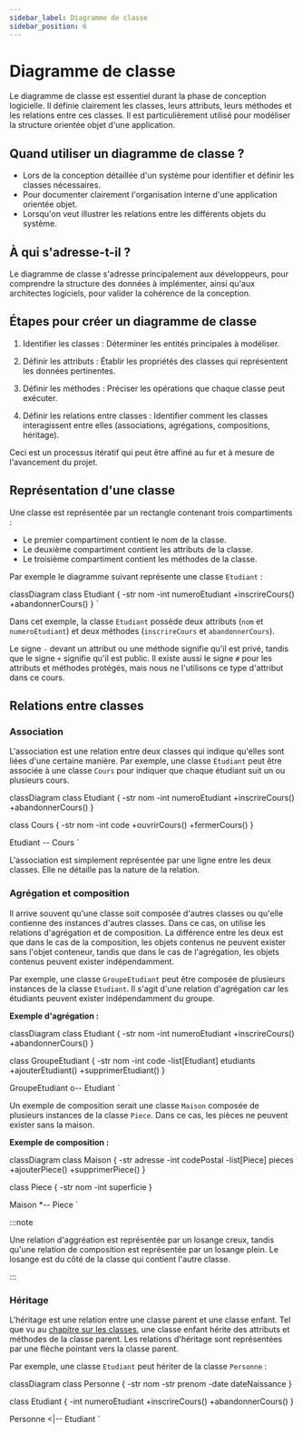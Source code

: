 ```yaml
---
sidebar_label: Diagramme de classe
sidebar_position: 6
---
```




# Diagramme de classe

Le diagramme de classe est essentiel durant la phase de conception logicielle.
Il définie clairement les classes, leurs attributs, leurs méthodes et les
relations entre ces classes. Il est particulièrement utilisé pour modéliser la
structure orientée objet d'une application.

## Quand utiliser un diagramme de classe ?

- Lors de la conception détaillée d'un système pour identifier et définir les
  classes nécessaires.
- Pour documenter clairement l'organisation interne d'une application orientée
  objet.
- Lorsqu'on veut illustrer les relations entre les différents objets du
  système.

## À qui s'adresse-t-il ?

Le diagramme de classe s'adresse principalement aux développeurs, pour
comprendre la structure des données à implémenter, ainsi qu'aux architectes
logiciels, pour valider la cohérence de la conception.

## Étapes pour créer un diagramme de classe

1. Identifier les classes : Déterminer les entités principales à modéliser.

2. Définir les attributs : Établir les propriétés des classes qui représentent
les données pertinentes.

3. Définir les méthodes : Préciser les opérations que chaque classe peut exécuter.

4. Définir les relations entre classes : Identifier comment les classes
interagissent entre elles (associations, agrégations, compositions, héritage).

Ceci est un processus itératif qui peut être affiné au fur et à mesure de
l'avancement du projet.

## Représentation d'une classe

Une classe est représentée par un rectangle contenant trois compartiments :

- Le premier compartiment contient le nom de la classe.
- Le deuxième compartiment contient les attributs de la classe.
- Le troisième compartiment contient les méthodes de la classe.

Par exemple le diagramme suivant représente une classe `Etudiant` :

classDiagram
  class Etudiant {
    -str nom
    -int numeroEtudiant
    +inscrireCours()
    +abandonnerCours()
  }
`

<WithMermaidCode code={foo} />


Dans cet exemple, la classe `Etudiant` possède deux attributs (`nom` et
`numeroEtudiant`) et deux méthodes (`inscrireCours` et `abandonnerCours`).

Le signe `-` devant un attribut ou une méthode signifie qu'il est privé, tandis
que le signe `+` signifie qu'il est public. Il existe aussi le signe `#` pour
les attributs et méthodes protégés, mais nous ne l'utilisons ce type d'attribut 
dans ce cours.

## Relations entre classes

### Association

L'association est une relation entre deux classes qui indique qu'elles sont
liées d'une certaine manière. Par exemple, une classe `Etudiant` peut être
associée à une classe `Cours` pour indiquer que chaque étudiant suit un ou
plusieurs cours.

classDiagram
  class Etudiant {
    -str nom
    -int numeroEtudiant
    +inscrireCours()
    +abandonnerCours()
  }

  class Cours {
    -str nom
    -int code
    +ouvrirCours()
    +fermerCours()
  }

  Etudiant -- Cours
`

<WithMermaidCode code={d2} />

L'association est simplement représentée par une ligne entre les deux classes. Elle ne détaille pas
la nature de la relation.

### Agrégation et composition

Il arrive souvent qu'une classe soit composée d'autres classes ou qu'elle
contienne des instances d'autres classes. Dans ce cas, on utilise les relations
d'agrégation et de composition. La différence entre les deux est que dans le
cas de la composition, les objets contenus ne peuvent exister sans l'objet
conteneur, tandis que dans le cas de l'agrégation, les objets contenus peuvent
exister indépendamment.

Par exemple, une classe `GroupeEtudiant` peut être composée de plusieurs
instances de la classe `Etudiant`. Il s'agit d'une relation d'agrégation car les
étudiants peuvent exister indépendamment du groupe.

**Exemple d'agrégation :**

classDiagram
  class Etudiant {
    -str nom
    -int numeroEtudiant
    +inscrireCours()
    +abandonnerCours()
  }

  class GroupeEtudiant {
    -str nom
    -int code
    -list[Etudiant] etudiants
    +ajouterEtudiant()
    +supprimerEtudiant()
  }

  GroupeEtudiant o-- Etudiant
`

<WithMermaidCode code={d3} />

Un exemple de composition serait une classe `Maison` composée de plusieurs
instances de la classe `Piece`. Dans ce cas, les pièces ne peuvent exister sans
la maison.

**Exemple de composition :**

classDiagram
  class Maison {
    -str adresse
    -int codePostal
    -list[Piece] pieces
    +ajouterPiece()
    +supprimerPiece()
  }

  class Piece {
    -str nom
    -int superficie
  }

  Maison *-- Piece
`

<WithMermaidCode code={d4} />

:::note

Une relation d'aggréation est représentée par un losange creux, tandis qu'une
relation de composition est représentée par un losange plein. Le losange est 
du côté de la classe qui contient l'autre classe.

:::

### Héritage

L'héritage est une relation entre une classe parent et une classe enfant. Tel
que vu au [chapitre sur les classes](../classes/heritage.mdx), une classe enfant hérite des
attributs et méthodes de la classe parent. Les relations d'héritage sont
représentées par une flèche pointant vers la classe parent.

Par exemple, une classe `Etudiant` peut hériter de la classe `Personne` :

classDiagram
  class Personne {
    -str nom
    -str prenom
    -date dateNaissance
  }

  class Etudiant {
    -int numeroEtudiant
    +inscrireCours()
    +abandonnerCours()
  }

  Personne <|-- Etudiant
`

<WithMermaidCode code={d5} />